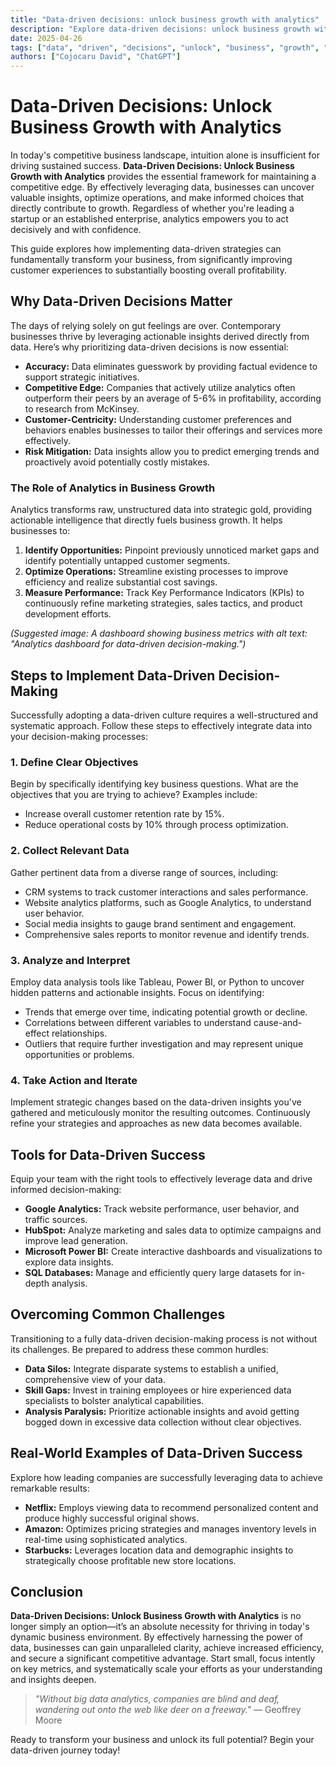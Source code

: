 ```yaml
---
title: "Data-driven decisions: unlock business growth with analytics"
description: "Explore data-driven decisions: unlock business growth with analytics in this detailed guide, offering insights, strategies, and practical tips to enhance your understanding and application of the topic."
date: 2025-04-26
tags: ["data", "driven", "decisions", "unlock", "business", "growth", "with", "analytics"]
authors: ["Cojocaru David", "ChatGPT"]
---
```


# Data-Driven Decisions: Unlock Business Growth with Analytics

In today's competitive business landscape, intuition alone is insufficient for driving sustained success. **Data-Driven Decisions: Unlock Business Growth with Analytics** provides the essential framework for maintaining a competitive edge. By effectively leveraging data, businesses can uncover valuable insights, optimize operations, and make informed choices that directly contribute to growth. Regardless of whether you're leading a startup or an established enterprise, analytics empowers you to act decisively and with confidence.

This guide explores how implementing data-driven strategies can fundamentally transform your business, from significantly improving customer experiences to substantially boosting overall profitability.

## Why Data-Driven Decisions Matter

The days of relying solely on gut feelings are over. Contemporary businesses thrive by leveraging actionable insights derived directly from data. Here’s why prioritizing data-driven decisions is now essential:

- **Accuracy:** Data eliminates guesswork by providing factual evidence to support strategic initiatives.
- **Competitive Edge:** Companies that actively utilize analytics often outperform their peers by an average of 5-6% in profitability, according to research from McKinsey.
- **Customer-Centricity:** Understanding customer preferences and behaviors enables businesses to tailor their offerings and services more effectively.
- **Risk Mitigation:** Data insights allow you to predict emerging trends and proactively avoid potentially costly mistakes.

### The Role of Analytics in Business Growth

Analytics transforms raw, unstructured data into strategic gold, providing actionable intelligence that directly fuels business growth. It helps businesses to:

1. **Identify Opportunities:** Pinpoint previously unnoticed market gaps and identify potentially untapped customer segments.
2. **Optimize Operations:** Streamline existing processes to improve efficiency and realize substantial cost savings.
3. **Measure Performance:** Track Key Performance Indicators (KPIs) to continuously refine marketing strategies, sales tactics, and product development efforts.

*(Suggested image: A dashboard showing business metrics with alt text: "Analytics dashboard for data-driven decision-making.")*

## Steps to Implement Data-Driven Decision-Making

Successfully adopting a data-driven culture requires a well-structured and systematic approach. Follow these steps to effectively integrate data into your decision-making processes:

### 1. Define Clear Objectives

Begin by specifically identifying key business questions. What are the objectives that you are trying to achieve? Examples include:

- Increase overall customer retention rate by 15%.
- Reduce operational costs by 10% through process optimization.

### 2. Collect Relevant Data

Gather pertinent data from a diverse range of sources, including:

- CRM systems to track customer interactions and sales performance.
- Website analytics platforms, such as Google Analytics, to understand user behavior.
- Social media insights to gauge brand sentiment and engagement.
- Comprehensive sales reports to monitor revenue and identify trends.

### 3. Analyze and Interpret

Employ data analysis tools like Tableau, Power BI, or Python to uncover hidden patterns and actionable insights. Focus on identifying:

- Trends that emerge over time, indicating potential growth or decline.
- Correlations between different variables to understand cause-and-effect relationships.
- Outliers that require further investigation and may represent unique opportunities or problems.

### 4. Take Action and Iterate

Implement strategic changes based on the data-driven insights you've gathered and meticulously monitor the resulting outcomes. Continuously refine your strategies and approaches as new data becomes available.

## Tools for Data-Driven Success

Equip your team with the right tools to effectively leverage data and drive informed decision-making:

- **Google Analytics:** Track website performance, user behavior, and traffic sources.
- **HubSpot:** Analyze marketing and sales data to optimize campaigns and improve lead generation.
- **Microsoft Power BI:** Create interactive dashboards and visualizations to explore data insights.
- **SQL Databases:** Manage and efficiently query large datasets for in-depth analysis.

## Overcoming Common Challenges

Transitioning to a fully data-driven decision-making process is not without its challenges. Be prepared to address these common hurdles:

- **Data Silos:** Integrate disparate systems to establish a unified, comprehensive view of your data.
- **Skill Gaps:** Invest in training employees or hire experienced data specialists to bolster analytical capabilities.
- **Analysis Paralysis:** Prioritize actionable insights and avoid getting bogged down in excessive data collection without clear objectives.

## Real-World Examples of Data-Driven Success

Explore how leading companies are successfully leveraging data to achieve remarkable results:

- **Netflix:** Employs viewing data to recommend personalized content and produce highly successful original shows.
- **Amazon:** Optimizes pricing strategies and manages inventory levels in real-time using sophisticated analytics.
- **Starbucks:** Leverages location data and demographic insights to strategically choose profitable new store locations.

## Conclusion

**Data-Driven Decisions: Unlock Business Growth with Analytics** is no longer simply an option—it’s an absolute necessity for thriving in today's dynamic business environment. By effectively harnessing the power of data, businesses can gain unparalleled clarity, achieve increased efficiency, and secure a significant competitive advantage. Start small, focus intently on key metrics, and systematically scale your efforts as your understanding and insights deepen.

> *"Without big data analytics, companies are blind and deaf, wandering out onto the web like deer on a freeway."* — Geoffrey Moore

Ready to transform your business and unlock its full potential? Begin your data-driven journey today!

